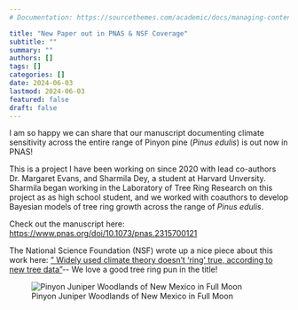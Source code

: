 ```yaml
---
# Documentation: https://sourcethemes.com/academic/docs/managing-content/

title: "New Paper out in PNAS & NSF Coverage"
subtitle: ""
summary: ""
authors: []
tags: []
categories: []
date: 2024-06-03
lastmod: 2024-06-03
featured: false
draft: false
---
```


I am so happy we can share that our manuscript documenting climate sensitivity across the entire range of Pinyon pine (*Pinus edulis*) is out now in PNAS!

This is a project I have been working on since 2020 with lead co-authors Dr. Margaret Evans, and Sharmila Dey, a student at Harvard Unversity. Sharmila began working in the Laboratory of Tree Ring Research on this project as as high school student, and we worked with coauthors to develop Bayesian models of tree ring growth across the range of *Pinus edulis*.

Check out the manuscript here: <https://www.pnas.org/doi/10.1073/pnas.2315700121>

The National Science Foundation (NSF) wrote up a nice piece about this work here: [" Widely used climate theory doesn't 'ring' true, according to new tree data"](https://new.nsf.gov/news/widely-used-climate-theory-doesnt-ring-true)\-- We love a good tree ring pun in the title!

![Pinyon Juniper Woodlands of New Mexico in Full Moon](PJfullmoon.jpg)
